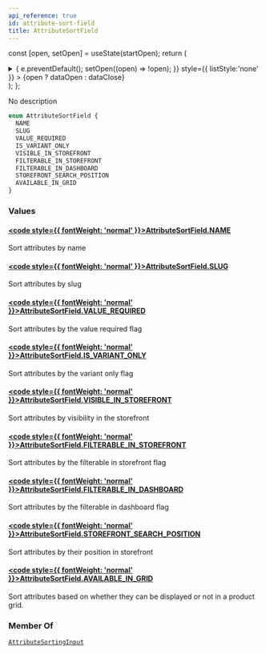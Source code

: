 ```yaml
---
api_reference: true
id: attribute-sort-field
title: AttributeSortField
---
```






const [open, setOpen] = useState(startOpen);
return (
<details {...(open ? { open: true } : {})} className="details" style={{ border:'none', boxShadow:'none', background:'var(--ifm-background-color)' }}>
<summary
onClick={(e) => {
e.preventDefault();
setOpen((open) => !open);
}}
style={{ listStyle:'none' }} >
{open ? dataOpen : dataClose}
</summary>
{open && children}
</details>
);
};

No description

```graphql
enum AttributeSortField {
  NAME
  SLUG
  VALUE_REQUIRED
  IS_VARIANT_ONLY
  VISIBLE_IN_STOREFRONT
  FILTERABLE_IN_STOREFRONT
  FILTERABLE_IN_DASHBOARD
  STOREFRONT_SEARCH_POSITION
  AVAILABLE_IN_GRID
}
```

### Values

#### [<code style={{ fontWeight: 'normal' }}>AttributeSortField.<b>NAME</b></code>](#)

Sort attributes by name

#### [<code style={{ fontWeight: 'normal' }}>AttributeSortField.<b>SLUG</b></code>](#)

Sort attributes by slug

#### [<code style={{ fontWeight: 'normal' }}>AttributeSortField.<b>VALUE_REQUIRED</b></code>](#)

Sort attributes by the value required flag

#### [<code style={{ fontWeight: 'normal' }}>AttributeSortField.<b>IS_VARIANT_ONLY</b></code>](#)

Sort attributes by the variant only flag

#### [<code style={{ fontWeight: 'normal' }}>AttributeSortField.<b>VISIBLE_IN_STOREFRONT</b></code>](#)

Sort attributes by visibility in the storefront

#### [<code style={{ fontWeight: 'normal' }}>AttributeSortField.<b>FILTERABLE_IN_STOREFRONT</b></code>](#)

Sort attributes by the filterable in storefront flag

#### [<code style={{ fontWeight: 'normal' }}>AttributeSortField.<b>FILTERABLE_IN_DASHBOARD</b></code>](#)

Sort attributes by the filterable in dashboard flag

#### [<code style={{ fontWeight: 'normal' }}>AttributeSortField.<b>STOREFRONT_SEARCH_POSITION</b></code>](#)

Sort attributes by their position in storefront

#### [<code style={{ fontWeight: 'normal' }}>AttributeSortField.<b>AVAILABLE_IN_GRID</b></code>](#)

Sort attributes based on whether they can be displayed or not in a product grid.

### Member Of

[`AttributeSortingInput`](../../../api-reference/attributes/inputs/attribute-sorting-input.mdx) <Badge class="badge badge--secondary" text="input"/>
